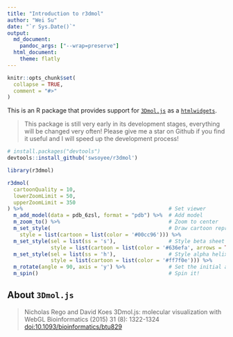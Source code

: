 ```yaml
---
title: "Introduction to r3dmol"
author: "Wei Su"
date: "`r Sys.Date()`"
output:
  md_document:
    pandoc_args: ["--wrap=preserve"]
  html_document:
    theme: flatly
---
```


<!--
%\VignetteEngine{knitr::rmarkdown}
%\VignetteIndexEntry{Introduction to r3dmol}
-->

```r
knitr::opts_chunk$set(
  collapse = TRUE,
  comment = "#>"
)
```

This is an R package that provides support for [`3Dmol.js`](https://3dmol.csb.pitt.edu/index.html) as a [`htmlwidgets`](https://www.htmlwidgets.org/). 

> This package is still very early in its development stages, everything will be changed very often! Please give me a star on Github if you find it useful and I will speed up the development process!

```r
# install.packages("devtools")
devtools::install_github('swsoyee/r3dmol')
```

```r
library(r3dmol)

r3dmol(
  cartoonQuality = 10,
  lowerZoomLimit = 50,
  upperZoomLimit = 350
) %>%                                               # Set viewer
  m_add_model(data = pdb_6zsl, format = "pdb") %>%  # Add model
  m_zoom_to() %>%                                   # Zoom to center
  m_set_style(                                      # Draw cartoon representation of secondary structure
    style = list(cartoon = list(color = '#00cc96'))) %>%
  m_set_style(sel = list(ss = 's'),                 # Style beta sheet
              style = list(cartoon = list(color = '#636efa', arrows = TRUE))) %>%
  m_set_style(sel = list(ss = 'h'),                 # Style alpha helix
              style = list(cartoon = list(color = '#ff7f0e'))) %>%
  m_rotate(angle = 90, axis = 'y') %>%              # Set the initial angle of rotation 
  m_spin()                                          # Spin it!
```

## About `3Dmol.js`

> Nicholas Rego and David Koes
3Dmol.js: molecular visualization with WebGL
Bioinformatics (2015) 31 (8): 1322-1324 [doi:10.1093/bioinformatics/btu829](http://doi.org/10.1093/bioinformatics/btu829)

